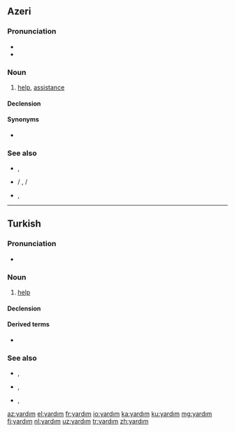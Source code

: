 ==Azeri==

===Pronunciation===
*{{IPA|[jɑɾdɯm]|lang=tr}}
*{{hyphenation|yar|dım}}

===Noun===
{{az-noun|ı|lar}}

# [[help]], [[assistance]]

====Declension====
{{az-noun-c|ı}}

====Synonyms====
* {{l|az|kömək}}

===See also===
* {{l|az|yardımınıza ehtiyacım var}}, {{l|az|yardımına ehtiyacım var|gloss=I need your help}}
* {{l|az|yardıma ehtiyacınız var|yardıma ehtiyacınız var?}} / {{l|az|yardıma ehtiyacınız vardır|yardıma ehtiyacınız vardır?}}, {{l|az|yardıma ehtiyacın var|yardıma ehtiyacın var?}} / {{l|az|yardıma ehtiyacın vardır|yardıma ehtiyacın vardır?|gloss=do you need help?}}
* {{l|az|yardımınız üçün təşəkkürlər}}, {{l|az|yardımın üçün təşəkkürlər|gloss=thanks for your help}}

----

==Turkish==

===Pronunciation===
* {{IPA|[jɑɾˈd̪ɯm]|lang=tr}}

===Noun===
{{tr-noun|ı|lar}}

# [[help]]

====Declension====
{{tr-noun-c|ı|d|poss=+}}

====Derived terms====
* {{l|tr|yardımsever}}

===See also===
* {{l|tr|yardımınıza ihtiyacım var}}, {{l|tr|yardımına ihtiyacım var|gloss=I need your help}}
* {{l|tr|yardıma ihtiyacınız var mı|yardıma ihtiyacınız var mı?}}, {{l|tr|yardıma ihtiyacın var mı|yardıma ihtiyacın var mı?|gloss=do you need help?}}
* {{l|tr|yardımınız için teşekkürler}}, {{l|tr|yardımın için teşekkürler|gloss=thanks for your help}}

[[az:yardım]]
[[el:yardım]]
[[fr:yardım]]
[[io:yardım]]
[[ka:yardım]]
[[ku:yardım]]
[[mg:yardım]]
[[fj:yardım]]
[[nl:yardım]]
[[uz:yardım]]
[[tr:yardım]]
[[zh:yardım]]